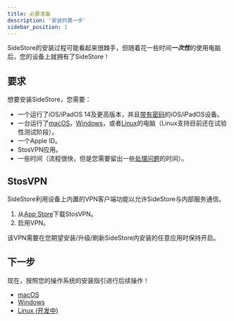```yaml
---
title: 必要准备
description: '安装的第一步'
sidebar_position: 1
---
```


SideStore的安装过程可能看起来很棘手，但随着花一些时间***一次性***的使用电脑后，您的设备上就拥有了SideStore！

## 要求

想要安装SideStore，您需要：
- 一个运行了iOS/iPadOS 14及更高版本，并且[带有密码](https://support.apple.com/en-us/119586)的iOS/iPadOS设备。
- 一台运行了[macOS](mac)，[Windows](windows)，或者[Linux](linux)的电脑（Linux支持目前还在试验性测试阶段）。
- 一个Apple ID。
- StosVPN应用。
- 一些时间（流程很快，但是您需要留出一些[处理问题](../troubleshooting)的时间）。

## StosVPN

SideStore利用设备上内置的VPN客户端功能以允许SideStore与内部服务通信。

1. 从[App Store](https://apps.apple.com/us/app/stosvpn/id6744003051)下载StosVPN。
2. 启用VPN。

该VPN需要在您期望安装/升级/刷新SideStore内安装的任意应用时保持开启。

## 下一步

现在，按照您的操作系统的安装指引进行后续操作！
- [macOS](mac)
- [Windows](windows)
- [Linux (开发中)](linux)